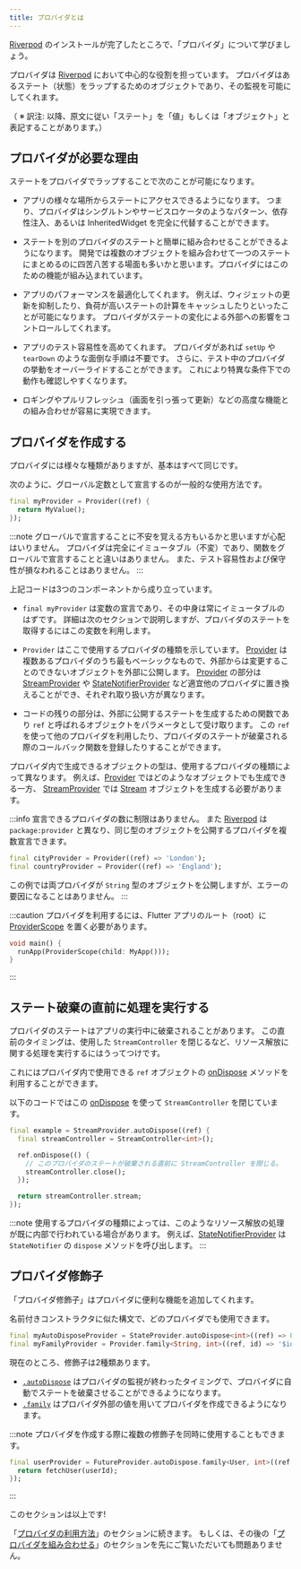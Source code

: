 ```yaml
---
title: プロバイダとは
---
```


[Riverpod] のインストールが完了したところで、「プロバイダ」について学びましょう。

プロバイダは [Riverpod] において中心的な役割を担っています。
プロバイダはあるステート（状態）をラップするためのオブジェクトであり、その監視を可能にしてくれます。

（ ※ 訳注: 以降、原文に従い「ステート」を「値」もしくは「オブジェクト」と表記することがあります。）

## プロバイダが必要な理由

ステートをプロバイダでラップすることで次のことが可能になります。

- アプリの様々な場所からステートにアクセスできるようになります。
  つまり、プロバイダはシングルトンやサービスロケータのようなパターン、依存性注入、あるいは InheritedWidget を完全に代替することができます。

- ステートを別のプロバイダのステートと簡単に組み合わせることができるようになります。
  開発では複数のオブジェクトを組み合わせて一つのステートにまとめるのに四苦八苦する場面も多いかと思います。プロバイダにはこのための機能が組み込まれています。

- アプリのパフォーマンスを最適化してくれます。
  例えば、ウィジェットの更新を抑制したり、負荷が高いステートの計算をキャッシュしたりといったことが可能になります。
  プロバイダがステートの変化による外部への影響をコントロールしてくれます。

- アプリのテスト容易性を高めてくれます。
  プロバイダがあれば `setUp` や `tearDown` のような面倒な手順は不要です。
  さらに、テスト中のプロバイダの挙動をオーバーライドすることができます。
  これにより特異な条件下での動作も確認しやすくなります。

- ロギングやプルリフレッシュ（画面を引っ張って更新）などの高度な機能との組み合わせが容易に実現できます。

## プロバイダを作成する

プロバイダには様々な種類がありますが、基本はすべて同じです。

次のように、グローバル定数として宣言するのが一般的な使用方法です。

```dart
final myProvider = Provider((ref) {
  return MyValue();
});
```

:::note
グローバルで宣言することに不安を覚える方もいるかと思いますが心配はいりません。
プロバイダは完全にイミュータブル（不変）であり、関数をグローバルで宣言することと違いはありません。
また、テスト容易性および保守性が損なわれることはありません。
:::

上記コードは3つのコンポーネントから成り立っています。

- `final myProvider` は変数の宣言であり、その中身は常にイミュータブルのはずです。
  詳細は次のセクションで説明しますが、プロバイダのステートを取得するにはこの変数を利用します。

- `Provider` はここで使用するプロバイダの種類を示しています。
  [Provider] は複数あるプロバイダのうち最もベーシックなもので、外部からは変更することのできないオブジェクトを外部に公開します。
  [Provider] の部分は [StreamProvider] や [StateNotifierProvider]
  など適宜他のプロバイダに置き換えることができ、それぞれ取り扱い方が異なります。

- コードの残りの部分は、外部に公開するステートを生成するための関数であり `ref` と呼ばれるオブジェクトをパラメータとして受け取ります。
  この `ref` を使って他のプロバイダを利用したり、プロバイダのステートが破棄される際のコールバック関数を登録したりすることができます。

プロバイダ内で生成できるオブジェクトの型は、使用するプロバイダの種類によって異なります。
例えば、[Provider] ではどのようなオブジェクトでも生成できる一方、
[StreamProvider] では [Stream] オブジェクトを生成する必要があります。

:::info
宣言できるプロバイダの数に制限はありません。
また [Riverpod] は `package:provider` と異なり、同じ型のオブジェクトを公開するプロバイダを複数宣言できます。

```dart
final cityProvider = Provider((ref) => 'London');
final countryProvider = Provider((ref) => 'England');
```

この例では両プロバイダが `String` 型のオブジェクトを公開しますが、エラーの要因になることはありません。
:::

:::caution
プロバイダを利用するには、Flutter アプリのルート（root）に [ProviderScope] を置く必要があります。

```dart
void main() {
  runApp(ProviderScope(child: MyApp()));
}
```

:::

## ステート破棄の直前に処理を実行する

プロバイダのステートはアプリの実行中に破棄されることがあります。
この直前のタイミングは、使用した `StreamController` を閉じるなど、リソース解放に関する処理を実行するにはうってつけです。

これにはプロバイダ内で使用できる `ref` オブジェクトの [onDispose] メソッドを利用することができます。

以下のコードではこの [onDispose] を使って `StreamController` を閉じています。

```dart
final example = StreamProvider.autoDispose((ref) {
  final streamController = StreamController<int>();

  ref.onDispose(() {
    // このプロバイダのステートが破棄される直前に StreamController を閉じる。
    streamController.close();
  });

  return streamController.stream;
});
```

:::note
使用するプロバイダの種類によっては、このようなリソース解放の処理が既に内部で行われている場合があります。
例えば、[StateNotifierProvider] は `StateNotifier` の `dispose` メソッドを呼び出します。
:::

## プロバイダ修飾子

「プロバイダ修飾子」はプロバイダに便利な機能を追加してくれます。

名前付きコンストラクタに似た構文で、どのプロバイダでも使用できます。

```dart
final myAutoDisposeProvider = StateProvider.autoDispose<int>((ref) => 0);
final myFamilyProvider = Provider.family<String, int>((ref, id) => '$id');
```

現在のところ、修飾子は2種類あります。

- [`.autoDispose`](/docs/concepts/modifiers/auto_dispose) はプロバイダの監視が終わったタイミングで、プロバイダに自動でステートを破棄させることができるようになります。
- [`.family`](/docs/concepts/modifiers/family) はプロバイダ外部の値を用いてプロバイダを作成できるようになります。

:::note
プロバイダを作成する際に複数の修飾子を同時に使用することもできます。

```dart
final userProvider = FutureProvider.autoDispose.family<User, int>((ref, userId) async {
  return fetchUser(userId);
});
```

:::

このセクションは以上です!

「[プロバイダの利用方法](/docs/concepts/reading)」のセクションに続きます。
もしくは、その後の「[プロバイダを組み合わせる](/docs/concepts/combining_providers)」のセクションを先にご覧いただいても問題ありません。

[get_it]: http://pub.dev/packages/get_it
[inheritedwidget]: https://api.flutter.dev/flutter/widgets/InheritedWidget-class.html
[stream]: https://api.dart.dev/stable/2.8.4/dart-async/Stream-class.html
[ondispose]: https://pub.dev/documentation/riverpod/latest/riverpod/Ref/onDispose.html
[riverpod]: https://github.com/rrousselgit/river_pod
[hooks_riverpod]: https://pub.dev/packages/hooks_riverpod
[flutter_riverpod]: https://pub.dev/packages/flutter_riverpod
[flutter_hooks]: https://github.com/rrousselGit/flutter_hooks
[provider]: ../providers/provider
[streamprovider]: https://pub.dev/documentation/riverpod/latest/riverpod/StreamProvider-class.html
[statenotifierprovider]: ../providers/state_notifier_provider
[providerscope]: https://pub.dev/documentation/flutter_riverpod/latest/flutter_riverpod/ProviderScope-class.html
